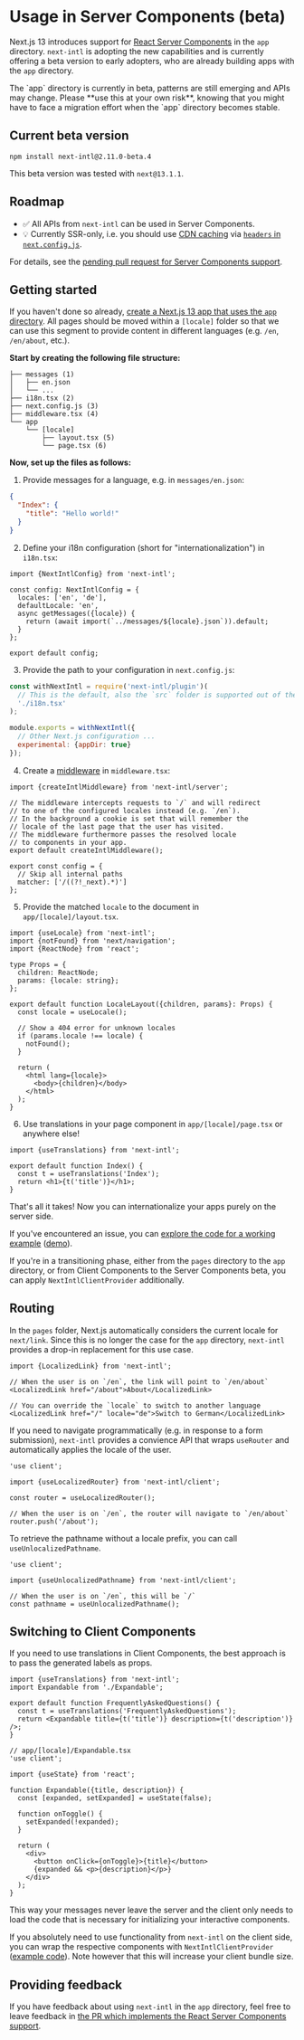 
# Usage in Server Components (beta)

Next.js 13 introduces support for [React Server Components](https://beta.nextjs.org/docs/rendering/server-and-client-components) in the `app` directory. `next-intl` is adopting the new capabilities and is currently offering a beta version to early adopters, who are already building apps with the `app` directory.

<Callout>
  The `app` directory is currently in beta, patterns are still emerging and APIs
  may change. Please **use this at your own risk**, knowing that you might have
  to face a migration effort when the `app` directory becomes stable.
</Callout>

## Current beta version

```
npm install next-intl@2.11.0-beta.4
```

This beta version was tested with `next@13.1.1`.

## Roadmap

- ✅ All APIs from `next-intl` can be used in Server Components.
- 💡 Currently SSR-only, i.e. you should use [CDN caching](https://youtu.be/bfLFHp7Sbkg?t=490) via [`headers` in `next.config.js`](https://nextjs.org/docs/api-reference/next.config.js/headers).

For details, see the [pending pull request for Server Components support](https://github.com/amannn/next-intl/pull/149).

## Getting started

If you haven't done so already, [create a Next.js 13 app that uses the `app` directory](https://beta.nextjs.org/docs/installation). All pages should be moved within a `[locale]` folder so that we can use this segment to provide content in different languages (e.g. `/en`, `/en/about`, etc.).

**Start by creating the following file structure:**

```
├── messages (1)
│   ├── en.json
│   └── ...
├── i18n.tsx (2)
├── next.config.js (3)
├── middleware.tsx (4)
└── app
    └── [locale]
        ├── layout.tsx (5)
        └── page.tsx (6)
```

**Now, set up the files as follows:**

1. Provide messages for a language, e.g. in `messages/en.json`:

```json
{
  "Index": {
    "title": "Hello world!"
  }
}
```

2. Define your i18n configuration (short for "internationalization") in `i18n.tsx`:

```tsx
import {NextIntlConfig} from 'next-intl';

const config: NextIntlConfig = {
  locales: ['en', 'de'],
  defaultLocale: 'en',
  async getMessages({locale}) {
    return (await import(`../messages/${locale}.json`)).default;
  }
};

export default config;
```

3. Provide the path to your configuration in `next.config.js`:

```js
const withNextIntl = require('next-intl/plugin')(
  // This is the default, also the `src` folder is supported out of the box
  './i18n.tsx'
);

module.exports = withNextIntl({
  // Other Next.js configuration ...
  experimental: {appDir: true}
});
```

4. Create a [middleware](https://nextjs.org/docs/advanced-features/middleware) in `middleware.tsx`:

```tsx
import {createIntlMiddleware} from 'next-intl/server';

// The middleware intercepts requests to `/` and will redirect
// to one of the configured locales instead (e.g. `/en`).
// In the background a cookie is set that will remember the
// locale of the last page that the user has visited.
// The middleware furthermore passes the resolved locale
// to components in your app.
export default createIntlMiddleware();

export const config = {
  // Skip all internal paths
  matcher: ['/((?!_next).*)']
};
```

5. Provide the matched `locale` to the document in `app/[locale]/layout.tsx`.

```tsx
import {useLocale} from 'next-intl';
import {notFound} from 'next/navigation';
import {ReactNode} from 'react';

type Props = {
  children: ReactNode;
  params: {locale: string};
};

export default function LocaleLayout({children, params}: Props) {
  const locale = useLocale();

  // Show a 404 error for unknown locales
  if (params.locale !== locale) {
    notFound();
  }

  return (
    <html lang={locale}>
      <body>{children}</body>
    </html>
  );
}
```

6. Use translations in your page component in `app/[locale]/page.tsx` or anywhere else!

```tsx
import {useTranslations} from 'next-intl';

export default function Index() {
  const t = useTranslations('Index');
  return <h1>{t('title')}</h1>;
}
```

That's all it takes! Now you can internationalize your apps purely on the server side.

If you've encountered an issue, you can [explore the code for a working example](https://github.com/amannn/next-intl-example-next-13) ([demo](https://next-intl-example-next-13.vercel.app)).

If you're in a transitioning phase, either from the `pages` directory to the `app` directory, or from Client Components to the Server Components beta, you can apply `NextIntlClientProvider` additionally.

## Routing

In the `pages` folder, Next.js automatically considers the current locale for `next/link`. Since this is no longer the case for the `app` directory, `next-intl` provides a drop-in replacement for this use case.

```tsx
import {LocalizedLink} from 'next-intl';

// When the user is on `/en`, the link will point to `/en/about`
<LocalizedLink href="/about">About</LocalizedLink>

// You can override the `locale` to switch to another language
<LocalizedLink href="/" locale="de">Switch to German</LocalizedLink>
```

If you need to navigate programmatically (e.g. in response to a form submission), `next-intl` provides a convience API that wraps `useRouter` and automatically applies the locale of the user.

```tsx
'use client';

import {useLocalizedRouter} from 'next-intl/client';

const router = useLocalizedRouter();

// When the user is on `/en`, the router will navigate to `/en/about`
router.push('/about');
```

To retrieve the pathname without a locale prefix, you can call `useUnlocalizedPathname`.

```tsx
'use client';

import {useUnlocalizedPathname} from 'next-intl/client';

// When the user is on `/en`, this will be `/`
const pathname = useUnlocalizedPathname();
```

## Switching to Client Components

If you need to use translations in Client Components, the best approach is to pass the generated labels as props.

```tsx
import {useTranslations} from 'next-intl';
import Expandable from './Expandable';

export default function FrequentlyAskedQuestions() {
  const t = useTranslations('FrequentlyAskedQuestions');
  return <Expandable title={t('title')} description={t('description')} />;
}
```

```tsx
// app/[locale]/Expandable.tsx
'use client';

import {useState} from 'react';

function Expandable({title, description}) {
  const [expanded, setExpanded] = useState(false);

  function onToggle() {
    setExpanded(!expanded);
  }

  return (
    <div>
      <button onClick={onToggle}>{title}</button>
      {expanded && <p>{description}</p>}
    </div>
  );
}
```

This way your messages never leave the server and the client only needs to load the code that is necessary for initializing your interactive components.

If you absolutely need to use functionality from `next-intl` on the client side, you can wrap the respective components with `NextIntlClientProvider` ([example code](https://github.com/amannn/next-intl/blob/feat/next-13-rsc/packages/example-next-13-advanced/src/components/client/02-MessagesOnClientCounter/Counter.tsx)). Note however that this will increase your client bundle size.

## Providing feedback

If you have feedback about using `next-intl` in the `app` directory, feel free to leave feedback in [the PR which implements the React Server Components support](https://github.com/amannn/next-intl/pull/149).
